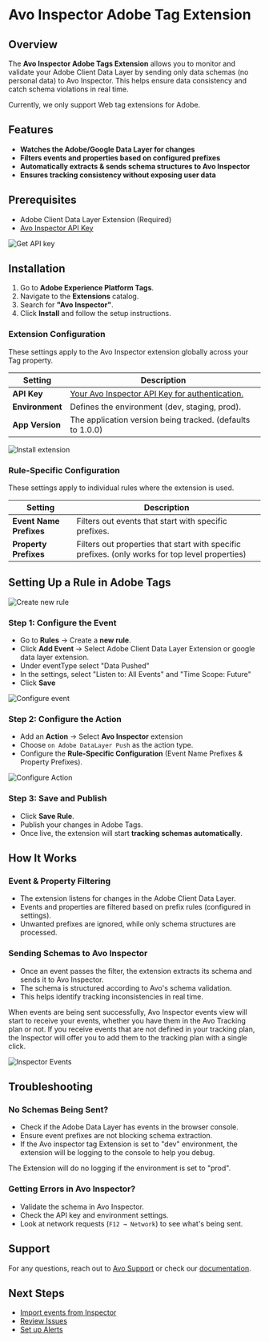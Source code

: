 
# Avo Inspector Adobe Tag Extension

## Overview

The **Avo Inspector Adobe Tags Extension** allows you to monitor and validate your Adobe Client Data Layer by sending only data schemas (no personal data) to Avo Inspector. This helps ensure data consistency and catch schema violations in real time.

<Callout type="info" emoji="💡">
  Currently, we only support Web tag extensions for Adobe.
</Callout>

## Features

- **Watches the Adobe/Google Data Layer for changes**
- **Filters events and properties based on configured prefixes**
- **Automatically extracts & sends schema structures to Avo Inspector**
- **Ensures tracking consistency without exposing user data**

## Prerequisites

- Adobe Client Data Layer Extension (Required)
- [Avo Inspector API Key](https://www.avo.app/docs/data-design/avo-tracking-plan/define-sources-and-destinations#api-key)

![Get API key](/images/inspector/copy-inspector-api-key.png)

## Installation

1. Go to **Adobe Experience Platform Tags**.
2. Navigate to the **Extensions** catalog.
3. Search for **"Avo Inspector"**.
4. Click **Install** and follow the setup instructions.

### Extension Configuration

These settings apply to the Avo Inspector extension globally across your Tag property.

| Setting         | Description                                                                                                                                      |
| --------------- | ------------------------------------------------------------------------------------------------------------------------------------------------ |
| **API Key**     | [Your Avo Inspector API Key for authentication.](https://www.avo.app/docs/data-design/avo-tracking-plan/define-sources-and-destinations#api-key) |
| **Environment** | Defines the environment (dev, staging, prod).                                                                                                    |
| **App Version** | The application version being tracked. (defaults to 1.0.0)                                                                                       |

![Install extension](/images/inspector/adobe-tags/adobe-install-extension.png)

### Rule-Specific Configuration

These settings apply to individual rules where the extension is used.

| Setting                 | Description                                                                                     |
| ----------------------- | ----------------------------------------------------------------------------------------------- |
| **Event Name Prefixes** | Filters out events that start with specific prefixes.                                           |
| **Property Prefixes**   | Filters out properties that start with specific prefixes. (only works for top level properties) |

## Setting Up a Rule in Adobe Tags

![Create new rule](/images/inspector/adobe-tags/adobe-create-rule.png)

### Step 1: Configure the Event

- Go to **Rules** → Create a **new rule**.
- Click **Add Event** → Select Adobe Client Data Layer Extension or google data layer extension.
- Under eventType select "Data Pushed"
- In the settings, select "Listen to: All Events" and "Time Scope: Future"
- Click **Save**

![Configure event](/images/inspector/adobe-tags/adobe-event-configuration.png)

### Step 2: Configure the Action

- Add an **Action** → Select **Avo Inspector** extension
- Choose `on Adobe DataLayer Push` as the action type.
- Configure the **Rule-Specific Configuration** (Event Name Prefixes & Property Prefixes).

![Configure Action](/images/inspector/adobe-tags/adobe-inspector-action.png)

### Step 3: Save and Publish

- Click **Save Rule**.
- Publish your changes in Adobe Tags.
- Once live, the extension will start **tracking schemas automatically**.

## How It Works

### Event & Property Filtering

- The extension listens for changes in the Adobe Client Data Layer.
- Events and properties are filtered based on prefix rules (configured in settings).
- Unwanted prefixes are ignored, while only schema structures are processed.

### Sending Schemas to Avo Inspector

- Once an event passes the filter, the extension extracts its schema and sends it to Avo Inspector.
- The schema is structured according to Avo's schema validation.
- This helps identify tracking inconsistencies in real time.

When events are being sent successfully, Avo Inspector events view will start to receive your events, whether you have them in the Avo Tracking plan or not.
If you receive events that are not defined in your tracking plan, the Inspector will offer you to add them to the tracking plan with a single click.

![Inspector Events](/images/inspector/add-event-from-events-view.png)

## Troubleshooting

### No Schemas Being Sent?

- Check if the Adobe Data Layer has events in the browser console.
- Ensure event prefixes are not blocking schema extraction.
- If the Avo inspector tag Extension is set to "dev" environment, the extension will be logging to the console to help you debug.

<Callout type="info" emoji="💡">
  The Extension will do no logging if the environment is set to "prod".
</Callout>

### Getting Errors in Avo Inspector?

- Validate the schema in Avo Inspector.
- Check the API key and environment settings.
- Look at network requests (`F12 → Network`) to see what's being sent.

## Support

For any questions, reach out to [Avo Support](https://www.avo.app) or check our [documentation](https://github.com/avohq/adobe-inspector#readme).

## Next Steps

- [Import events from Inspector](https://www.avo.app/docs/inspector/add-events-from-inspector)
- [Review Issues](https://www.avo.app/docs/inspector/inspector-issues-view)
- [Set up Alerts](https://www.avo.app/docs/inspector/inspector-slack-alerts)
